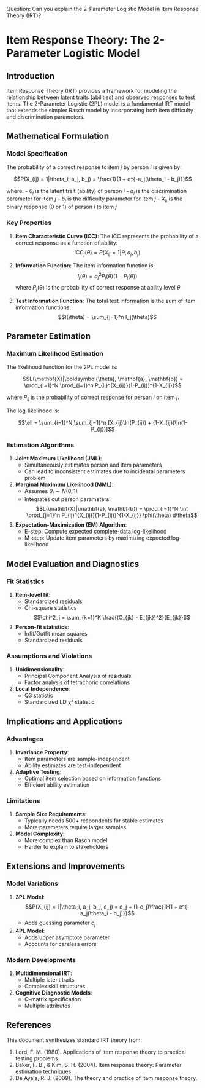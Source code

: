 Question: Can you explain the 2-Parameter Logistic Model in Item Response Theory (IRT)?

# Item Response Theory: The 2-Parameter Logistic Model

## Introduction

Item Response Theory (IRT) provides a framework for modeling the relationship between latent traits (abilities) and observed responses to test items. The 2-Parameter Logistic (2PL) model is a fundamental IRT model that extends the simpler Rasch model by incorporating both item difficulty and discrimination parameters.

## Mathematical Formulation

### Model Specification

The probability of a correct response to item $j$ by person $i$ is given by:

$$P(X_{ij} = 1|\theta_i, a_j, b_j) = \frac{1}{1 + e^{-a_j(\theta_i - b_j)}}$$

where:
- $\theta_i$ is the latent trait (ability) of person $i$
- $a_j$ is the discrimination parameter for item $j$
- $b_j$ is the difficulty parameter for item $j$
- $X_{ij}$ is the binary response (0 or 1) of person $i$ to item $j$

### Key Properties

1. **Item Characteristic Curve (ICC)**:
   The ICC represents the probability of a correct response as a function of ability:
   $$\text{ICC}_j(\theta) = P(X_{ij} = 1|\theta, a_j, b_j)$$

2. **Information Function**:
   The item information function is:
   $$I_j(\theta) = a_j^2 P_j(\theta)(1-P_j(\theta))$$
   where $P_j(\theta)$ is the probability of correct response at ability level $\theta$

3. **Test Information Function**:
   The total test information is the sum of item information functions:
   $$I(\theta) = \sum_{j=1}^n I_j(\theta)$$

## Parameter Estimation

### Maximum Likelihood Estimation

The likelihood function for the 2PL model is:

$$L(\mathbf{X}|\boldsymbol{\theta}, \mathbf{a}, \mathbf{b}) = \prod_{i=1}^N \prod_{j=1}^n P_{ij}^{X_{ij}}(1-P_{ij})^{1-X_{ij}}$$

where $P_{ij}$ is the probability of correct response for person $i$ on item $j$.

The log-likelihood is:

$$\ell = \sum_{i=1}^N \sum_{j=1}^n [X_{ij}\ln(P_{ij}) + (1-X_{ij})\ln(1-P_{ij})]$$

### Estimation Algorithms

1. **Joint Maximum Likelihood (JML)**:
   - Simultaneously estimates person and item parameters
   - Can lead to inconsistent estimates due to incidental parameters problem

2. **Marginal Maximum Likelihood (MML)**:
   - Assumes $\theta_i \sim N(0,1)$
   - Integrates out person parameters:
     $$L(\mathbf{X}|\mathbf{a}, \mathbf{b}) = \prod_{i=1}^N \int \prod_{j=1}^n P_{ij}^{X_{ij}}(1-P_{ij})^{1-X_{ij}} \phi(\theta) d\theta$$

3. **Expectation-Maximization (EM) Algorithm**:
   - E-step: Compute expected complete-data log-likelihood
   - M-step: Update item parameters by maximizing expected log-likelihood

## Model Evaluation and Diagnostics

### Fit Statistics

1. **Item-level fit**:
   - Standardized residuals
   - Chi-square statistics
   $$\chi^2_j = \sum_{k=1}^K \frac{(O_{jk} - E_{jk})^2}{E_{jk}}$$

2. **Person-fit statistics**:
   - Infit/Outfit mean squares
   - Standardized residuals

### Assumptions and Violations

1. **Unidimensionality**:
   - Principal Component Analysis of residuals
   - Factor analysis of tetrachoric correlations

2. **Local Independence**:
   - Q3 statistic
   - Standardized LD χ² statistic

## Implications and Applications

### Advantages

1. **Invariance Property**:
   - Item parameters are sample-independent
   - Ability estimates are test-independent

2. **Adaptive Testing**:
   - Optimal item selection based on information functions
   - Efficient ability estimation

### Limitations

1. **Sample Size Requirements**:
   - Typically needs 500+ respondents for stable estimates
   - More parameters require larger samples

2. **Model Complexity**:
   - More complex than Rasch model
   - Harder to explain to stakeholders

## Extensions and Improvements

### Model Variations

1. **3PL Model**:
   $$P(X_{ij} = 1|\theta_i, a_j, b_j, c_j) = c_j + (1-c_j)\frac{1}{1 + e^{-a_j(\theta_i - b_j)}}$$
   - Adds guessing parameter $c_j$

2. **4PL Model**:
   - Adds upper asymptote parameter
   - Accounts for careless errors

### Modern Developments

1. **Multidimensional IRT**:
   - Multiple latent traits
   - Complex skill structures

2. **Cognitive Diagnostic Models**:
   - Q-matrix specification
   - Multiple attributes

## References

This document synthesizes standard IRT theory from:

1. Lord, F. M. (1980). Applications of item response theory to practical testing problems.
2. Baker, F. B., & Kim, S. H. (2004). Item response theory: Parameter estimation techniques.
3. De Ayala, R. J. (2009). The theory and practice of item response theory.